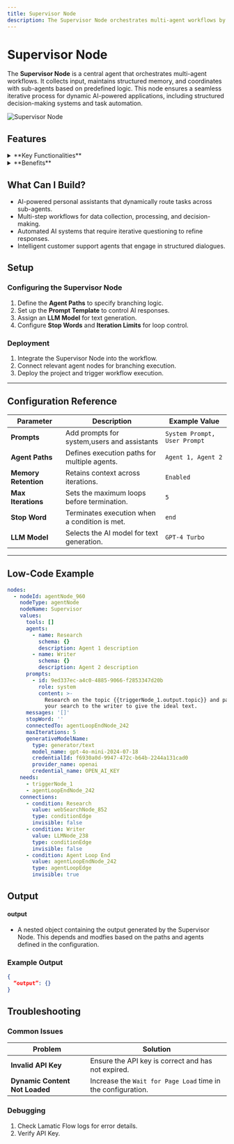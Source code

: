 ```yaml
---
title: Supervisor Node
description: The Supervisor Node orchestrates multi-agent workflows by collecting input, maintaining memory, and coordinating execution paths.
---
```


# **Supervisor Node**

The **Supervisor Node** is a central agent that orchestrates multi-agent workflows. It collects input, maintains structured memory, and coordinates with sub-agents based on predefined logic. This node ensures a seamless iterative process for dynamic AI-powered applications, including structured decision-making systems and task automation.

![Supervisor Node](./img/supervisor/supervisor-node.webp)

## **Features**

<details>
<summary>**Key Functionalities**</summary>
  1. **Multi-Agent Coordination**: Manages multiple agent paths dynamically, ensuring structured workflow execution.
  2. **Memory Retention**: Stores and recalls context from prior messages, enabling an ongoing conversation-like experience.
  3. **Agent Path Definition**: Supports multiple agent branches, allowing customized execution flows.
  4. **Loop Control**: Manages iterative agent execution with stopping conditions for efficient process completion.

</details>

<details>
<summary>**Benefits**</summary>
  1. **Scalability**: Supports multiple agents within a single node, enabling scalable AI workflows.
  2. **Efficient Context Handling**: Reduces redundant data collection by recalling user-provided information.
  3. **Adaptive Execution**: Allows for flexible branching based on AI-generated responses.
  4. **User-Centric Design**: Provides a visual representation of multi-agent execution paths.

</details>


## **What Can I Build?**

- AI-powered personal assistants that dynamically route tasks across sub-agents.
- Multi-step workflows for data collection, processing, and decision-making.
- Automated AI systems that require iterative questioning to refine responses.
- Intelligent customer support agents that engage in structured dialogues.


## **Setup**

### **Configuring the Supervisor Node**
1. Define the **Agent Paths** to specify branching logic.
2. Set up the **Prompt Template** to control AI responses.
3. Assign an **LLM Model** for text generation.
4. Configure **Stop Words** and **Iteration Limits** for loop control.

### **Deployment**
1. Integrate the Supervisor Node into the workflow.
2. Connect relevant agent nodes for branching execution.
3. Deploy the project and trigger workflow execution.

---

## **Configuration Reference**

| **Parameter**        | **Description**                                              | **Example Value** |
|---------------------|--------------------------------------------------------------|------------------|
| **Prompts**          | Add prompts for system,users and assistants                  | `System Prompt, User Prompt` |
| **Agent Paths**      | Defines execution paths for multiple agents.                 | `Agent 1, Agent 2` |
| **Memory Retention** | Retains context across iterations.                           | `Enabled` |
| **Max Iterations**   | Sets the maximum loops before termination.                   | `5` |
| **Stop Word**        | Terminates execution when a condition is met.                | `end` |
| **LLM Model**        | Selects the AI model for text generation.                    | `GPT-4 Turbo` |

---

## **Low-Code Example**

```yaml
nodes:
  - nodeId: agentNode_960
    nodeType: agentNode
    nodeName: Supervisor
    values:
      tools: []
      agents:
        - name: Research
          schema: {}
          description: Agent 1 description
        - name: Writer
          schema: {}
          description: Agent 2 description
      prompts:
        - id: 9ed337ec-a4c0-4885-9066-f2853347d20b
          role: system
          content: >-
            Research on the topic {{triggerNode_1.output.topic}} and pass on
            your search to the writer to give the ideal text.
      messages: '[]'
      stopWord: ''
      connectedTo: agentLoopEndNode_242
      maxIterations: 5
      generativeModelName:
        type: generator/text
        model_name: gpt-4o-mini-2024-07-18
        credentialId: f6930a0d-9947-472c-b64b-2244a131cad0
        provider_name: openai
        credential_name: OPEN_AI_KEY
    needs:
      - triggerNode_1
      - agentLoopEndNode_242
    connections:
      - condition: Research
        value: webSearchNode_852
        type: conditionEdge
        invisible: false
      - condition: Writer
        value: LLMNode_238
        type: conditionEdge
        invisible: false
      - condition: Agent Loop End
        value: agentLoopEndNode_242
        type: agentLoopEdge
        invisible: true
```

## Output

#### output
- A nested object containing the output generated by the Supervisor Node. This depends and modfies based on the 
paths and agents defined in the configuration.

### Example Output

```json
{
  “output”: {}
}
```

## Troubleshooting

### Common Issues

| **Problem**                    | **Solution**                                                      |
| ------------------------------ | ----------------------------------------------------------------- |
| **Invalid API Key**            | Ensure the API key is correct and has not expired.                |
| **Dynamic Content Not Loaded** | Increase the `Wait for Page Load` time in the configuration.      |

### Debugging
1. Check Lamatic Flow logs for error details.
1. Verify API Key.